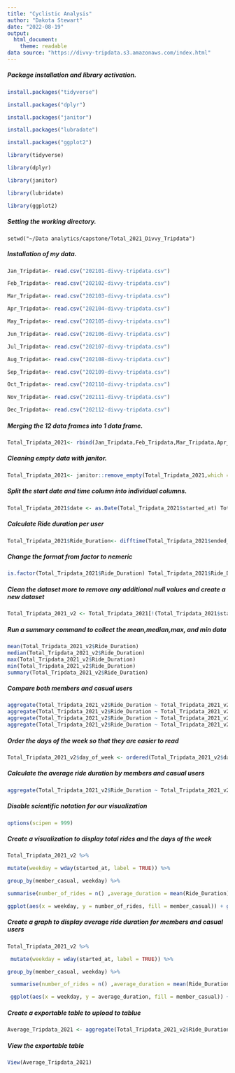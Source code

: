 ---
title: "Cyclistic Analysis"
author: "Dakota Stewart"
date: "2022-08-19"
output: 
  html_document: 
    theme: readable
data source: "https://divvy-tripdata.s3.amazonaws.com/index.html"
---

##### Package installation and library activation.

```{r}
install.packages("tidyverse")

install.packages("dplyr")

install.packages("janitor")

install.packages("lubradate")

install.packages("ggplot2")

library(tidyverse)

library(dplyr)

library(janitor)

library(lubridate)

library(ggplot2)
```

##### Setting the working directory.

`setwd("~/Data analytics/capstone/Total_2021_Divvy_Tripdata")`

##### Installation of my data.

```{r}
Jan_Tripdata<- read.csv("202101-divvy-tripdata.csv") 

Feb_Tripdata<- read.csv("202102-divvy-tripdata.csv") 

Mar_Tripdata<- read.csv("202103-divvy-tripdata.csv") 

Apr_Tripdata<- read.csv("202104-divvy-tripdata.csv") 

May_Tripdata<- read.csv("202105-divvy-tripdata.csv") 

Jun_Tripdata<- read.csv("202106-divvy-tripdata.csv") 

Jul_Tripdata<- read.csv("202107-divvy-tripdata.csv") 

Aug_Tripdata<- read.csv("202108-divvy-tripdata.csv") 

Sep_Tripdata<- read.csv("202109-divvy-tripdata.csv") 

Oct_Tripdata<- read.csv("202110-divvy-tripdata.csv") 

Nov_Tripdata<- read.csv("202111-divvy-tripdata.csv") 

Dec_Tripdata<- read.csv("202112-divvy-tripdata.csv")
```

##### Merging the 12 data frames into 1 data frame.

```{r}
Total_Tripdata_2021<- rbind(Jan_Tripdata,Feb_Tripdata,Mar_Tripdata,Apr_Tripdata,May_Tripdata,Jun_Tripdata,Jul_Tripdata,Aug_Tripdata,Sep_Tripdata,Oct_Tripdata,Nov_Tripdata,Dec_Tripdata)
```

##### Cleaning empty data with janitor.

```{r}
Total_Tripdata_2021<- janitor::remove_empty(Total_Tripdata_2021,which = c("rows","cols"))
```

##### Split the start date and time column into individual columns.

```{r}
Total_Tripdata_2021$date <- as.Date(Total_Tripdata_2021$started_at) Total_Tripdata_2021$month <- format(as.Date(Total_Tripdata_2021$date), "%m") Total_Tripdata_2021$day <- format(as.Date(Total_Tripdata_2021$date), "%d") Total_Tripdata_2021$year <- format(as.Date(Total_Tripdata_2021$date), "%Y") Total_Tripdata_2021$day_of_week <- format(as.Date(Total_Tripdata_2021$date), "%A")
```

##### Calculate Ride duration per user

```{r}
Total_Tripdata_2021$Ride_Duration<- difftime(Total_Tripdata_2021$ended_at,Total_Tripdata_2021$started_at, units = "secs")
```

##### Change the format from factor to nemeric

```{r}
is.factor(Total_Tripdata_2021$Ride_Duration) Total_Tripdata_2021$Ride_Duration <- as.numeric(as.character(Total_Tripdata_2021$Ride_Duration )) is.numeric(Total_Tripdata_2021$Ride_Duration )
```

##### Clean the dataset more to remove any additional null values and create a new dataset

```{r}
Total_Tripdata_2021_v2 <- Total_Tripdata_2021[!(Total_Tripdata_2021$start_station_name == "HQ QR" | Total_Tripdata_2021$Ride_Duration>5),]
```

##### Run a summary command to collect the mean,median,max, and min data

```{r}
mean(Total_Tripdata_2021_v2$Ride_Duration) 
median(Total_Tripdata_2021_v2$Ride_Duration) 
max(Total_Tripdata_2021_v2$Ride_Duration) 
min(Total_Tripdata_2021_v2$Ride_Duration) 
summary(Total_Tripdata_2021_v2$Ride_Duration)
```

##### Compare both members and casual users

```{r}
aggregate(Total_Tripdata_2021_v2$Ride_Duration ~ Total_Tripdata_2021_v2$member_casual, FUN = mean) 
aggregate(Total_Tripdata_2021_v2$Ride_Duration ~ Total_Tripdata_2021_v2$member_casual, FUN = median) 
aggregate(Total_Tripdata_2021_v2$Ride_Duration ~ Total_Tripdata_2021_v2$member_casual, FUN = max) 
aggregate(Total_Tripdata_2021_v2$Ride_Duration ~ Total_Tripdata_2021_v2$member_casual, FUN = min)
```

##### Order the days of the week so that they are easier to read

```{r}
Total_Tripdata_2021_v2$day_of_week <- ordered(Total_Tripdata_2021_v2$day_of_week, levels=c("Sunday", "Monday", "Tuesday", "Wednesday", "Thursday", "Friday", "Saturday"))
```

##### Calculate the average ride duration by members and casual users

```{r}
aggregate(Total_Tripdata_2021_v2$Ride_Duration ~ Total_Tripdata_2021_v2$member_casual + Total_Tripdata_2021_v2$day_of_week, FUN = mean)
```

##### Disable scientific notation for our visualization

```{r}
options(scipen = 999)
```

##### Create a visualization to display total rides and the days of the week

```{r}
Total_Tripdata_2021_v2 %>% 

mutate(weekday = wday(started_at, label = TRUE)) %>% 

group_by(member_casual, weekday) %>% 

summarise(number_of_rides = n() ,average_duration = mean(Ride_Duration)) %>% arrange(member_casual, weekday)  %>% 

ggplot(aes(x = weekday, y = number_of_rides, fill = member_casual)) + geom_col(position = "dodge")+  xlab("Days of the Week")+ylab("Number of Rides ") + scale_fill_discrete(name= "Cyclistic Users") + labs(title = "Total Number of Rides in 2021",subtitle = "By Days of the Week")
```

##### Create a graph to display average ride duration for members and casual users

```{r}
Total_Tripdata_2021_v2 %>%

 mutate(weekday = wday(started_at, label = TRUE)) %>% 

group_by(member_casual, weekday) %>%

 summarise(number_of_rides = n() ,average_duration = mean(Ride_Duration)) %>% arrange(member_casual, weekday)  %>%

 ggplot(aes(x = weekday, y = average_duration, fill = member_casual)) + geom_col(position = "dodge") +  xlab("Days of the Week")+ylab("Ride Duration") + scale_fill_discrete(name= "Cyclistic Users") + labs(title = "Average Ride Duration",subtitle = "In Seconds")
```

##### Create a exportable table to upload to tablue

```{r}
Average_Tripdata_2021 <- aggregate(Total_Tripdata_2021_v2$Ride_Duration ~ Total_Tripdata_2021_v2$member_casual + Total_Tripdata_2021_v2$day_of_week, FUN = mean)
```

##### View the exportable table

```{r}
View(Average_Tripdata_2021)
```
